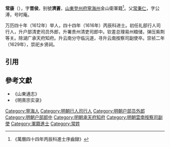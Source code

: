 '''常康'''（{{bd|?||?|}}），字'''晋侯'''，别號'''濟蒼'''，[[山東|山東]][[登州府|登州府]][[寧海州|寧海州]]金山衛軍籍<ref>《萬曆四十四年丙辰科進士序齒録》</ref>。父[[常秉仁|常秉仁]]，字公溥，号时庵。

万历四十年（1612年）举人，四十四年（1616年）丙辰科进士。初任礼部行人司行人，升户部清吏司员外郎，升署贵州清吏司郎中。钦差总理易州粮储，弹压紫荆等关。除湖广承天府知府。升云南分守临沅道，寻升云南按察司副使卒。崇祯二年（1629年），崇祀乡贤祠。

==引用==
{{reflist}}

==參考文獻==
*《山東通志》
*《明熹宗实录》

{{萬曆四十四年丙辰科殿試金榜}}
{{DEFAULTSORT:Chang常}}
[[Category:寧海人|Category:寧海人]]
[[Category:明朝行人司行人|Category:明朝行人司行人]]
[[Category:明朝户部员外郎|Category:明朝户部员外郎]]
[[Category:明朝户部郎中|Category:明朝户部郎中]]
[[Category:明朝承天府知府|Category:明朝承天府知府]]
[[Category:明朝雲南按察司副使|Category:明朝雲南按察司副使]]
[[Category:軍籍進士|Category:軍籍進士]]
[[Category:常姓|Category:常姓]]